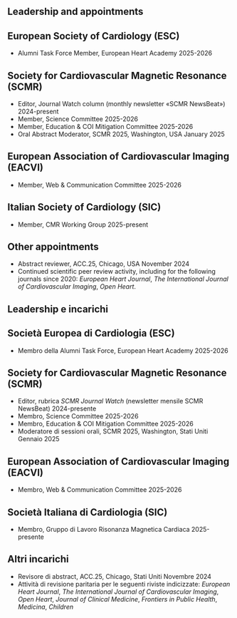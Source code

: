 ::: {.content-visible when-profile="english"}
# Leadership and appointments

## European Society of Cardiology (ESC)
- Alumni Task Force Member, European Heart Academy \hfill 2025-2026

## Society for Cardiovascular Magnetic Resonance (SCMR)
- Editor, Journal Watch column (monthly newsletter «SCMR NewsBeat») \hfill 2024-present
- Member, Science Committee \hfill 2025-2026
- Member, Education & COI Mitigation Committee \hfill 2025-2026
- Oral Abstract Moderator, SCMR 2025, Washington, USA \hfill January 2025

## European Association of Cardiovascular Imaging (EACVI)
- Member, Web & Communication Committee \hfill 2025-2026

## Italian Society of Cardiology (SIC)
- Member, CMR Working Group \hfill 2025-present

## Other appointments
- Abstract reviewer, ACC.25, Chicago, USA \hfill November 2024
- Continued scientific peer review activity, including  for the following journals since 2020: *European Heart Journal*, *The International Journal of Cardiovascular Imaging*, *Open Heart*.

:::
::: {.content-visible when-profile="italian"}
# Leadership e incarichi

## Società Europea di Cardiologia (ESC)
- Membro della Alumni Task Force, European Heart Academy \hfill 2025-2026

## Society for Cardiovascular Magnetic Resonance (SCMR)
- Editor, rubrica *SCMR Journal Watch* (newsletter mensile SCMR NewsBeat) \hfill 2024-presente
- Membro, Science Committee \hfill 2025-2026
- Membro, Education & COI Mitigation Committee \hfill 2025-2026
- Moderatore di sessioni orali, SCMR 2025, Washington, Stati Uniti \hfill Gennaio 2025

## European Association of Cardiovascular Imaging (EACVI)
- Membro, Web & Communication Committee \hfill 2025-2026

## Società Italiana di Cardiologia (SIC)
- Membro, Gruppo di Lavoro Risonanza Magnetica Cardiaca \hfill 2025-presente

## Altri incarichi
- Revisore di abstract, ACC.25, Chicago, Stati Uniti \hfill Novembre 2024
- Attività di revisione paritaria per le seguenti riviste indicizzate: *European Heart Journal*, *The International Journal of Cardiovascular Imaging*, *Open Heart*, *Journal of Clinical Medicine*, *Frontiers in Public Health*, *Medicina*, *Children*
:::